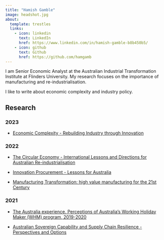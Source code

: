 ```yaml
---
title: "Hamish Gamble"
image: headshot.jpg
about:
  template: trestles
  links:
    - icon: linkedin
      text: LinkedIn
      href: https://www.linkedin.com/in/hamish-gamble-b8b450b5/
    - icon: github
      text: Github
      href: https://github.com/hamgamb
---
```


I am Senior Economic Analyst at the Australian Industrial Transformation Institute at Flinders University. My research focuses on the importance of manufacturing and re-industrialisation.

I like to write about economic complexity and industry policy.

## Research

### 2023

-   [Economic Complexity - Rebuilding Industry through Innovation](https:/doi.org/10.1201/9781003393757)

### 2022

-   [The Circular Economy - International Lessons and Directions for Australian Re-industrialisation](https://www.flinders.edu.au/content/dam/documents/research/aiti/thecirculareconomy.pdf)

-   [Innovation Procurement - Lessons for Australia](https://www.flinders.edu.au/content/dam/documents/research/aiti/aiti_innovation_procurement_report.pdf)

-   [Manufacturing Transformation: high value manufacturing for the 21st Century](https://www.flinders.edu.au/content/dam/documents/research/aiti/manufacturing-transformation-high-value-manufacturing-for-the-21st-century.pdf)

### 2021

-   [The Australia experience. Perceptions of Australia's Working Holiday Maker (WHM) program, 2019-2020](https://www.flinders.edu.au/content/dam/documents/research/aiti/the-australia-experience-perceptions-of-australias-whm-program.pdf)

-   [Australian Sovereign Capability and Supply Chain Resilience - Perspectives and Options](https://www.flinders.edu.au/content/dam/documents/research/aiti/Australian_sovereign_capability_and_supply_chain_resilience.pdf)
